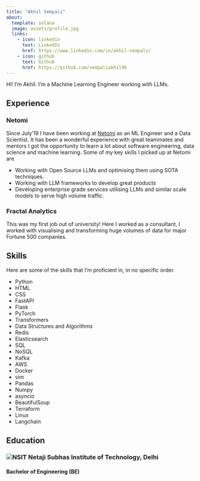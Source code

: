 ```yaml
---
title: "Akhil Vempali"
about:
  template: solana
  image: assets/profile.jpg
  links:
    - icon: linkedin
      text: LinkedIn
      href: https://www.linkedin.com/in/akhil-vempali/
    - icon: github
      text: Github
      href: https://github.com/vempaliakhil96
---
```


Hi! I'm Akhil. I'm a Machine Learning Engineer working with LLMs.

## Experience

### Netomi

Since July'19 I have been working at [Netomi](https://www.netomi.com/) as an ML Engineer and a Data Scientist. It has been a wonderful experience with great teammates and mentors I got the opportunity to learn a lot about software engineering, data science and machine learning. Some of my key skills I picked up at Netomi are

- Working with Open Source LLMs and optimising them using SOTA techniques.
- Working with LLM frameworks to develop great products
- Developing enterprise grade services utilising LLMs and similar scale models to serve high volume traffic.

### Fractal Analytics

This was my first job out of university! Here I worked as a consultant, I worked with visualising and transforming huge volumes of data for major Fortune 500 companies.

## Skills

Here are some of the skills that I'm proficient in, in no specific order.

::: {.skill-container}
- Python
- HTML
- CSS
- FastAPI
- Flask
- PyTorch
- Transformers
- Data Structures and Algorithms
- Redis
- Elasticsearch
- SQL
- NoSQL
- Kafka
- AWS
- Docker
- vim
- Pandas
- Numpy
- asyncio
- BeautifulSoup
- Terraform
- Linux
- Langchain
:::

## Education
### ![NSIT](assets/Netaji_Subhas_University_of_Technology.svg) Netaji Subhas Institute of Technology, Delhi
#### Bachelor of Engineering (BE)
